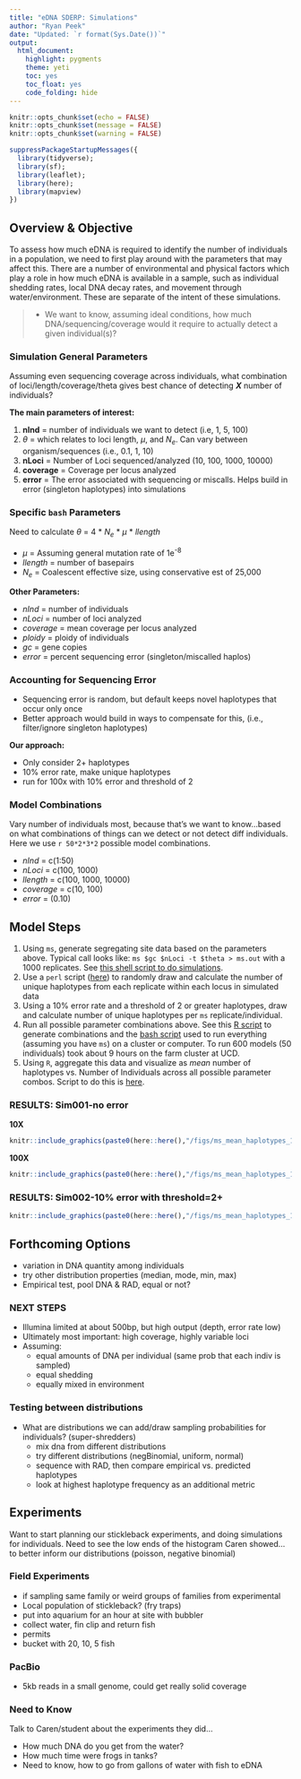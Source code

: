 ```yaml
---
title: "eDNA SDERP: Simulations"
author: "Ryan Peek"
date: "Updated: `r format(Sys.Date())`"
output: 
  html_document:
    highlight: pygments
    theme: yeti
    toc: yes
    toc_float: yes
    code_folding: hide
---
```


```r
knitr::opts_chunk$set(echo = FALSE)
knitr::opts_chunk$set(message = FALSE)
knitr::opts_chunk$set(warning = FALSE)

suppressPackageStartupMessages({
  library(tidyverse);
  library(sf);
  library(leaflet);
  library(here);
  library(mapview)
})

```

## Overview & Objective

To assess how much eDNA is required to identify the number of individuals in a population, we need to first play around with the parameters that may affect this. There are a number of environmental and physical factors which play a role in how much eDNA is available in a sample, such as individual shedding rates, local DNA decay rates, and movement through water/environment. These are separate of the intent of these simulations.

 >  - We want to know, assuming ideal conditions, how much DNA/sequencing/coverage would it require to actually detect a given individual(s)?

### Simulation General Parameters 

Assuming even sequencing coverage across individuals, what combination of loci/length/coverage/theta gives best chance of detecting **_X_** number of individuals?

**The main parameters of interest:**

 1. **nInd** = number of individuals we want to detect (i.e, 1, 5, 100)
 2. $\theta$  = which relates to loci length, $\mu$, and $N_e$. Can vary between organism/sequences (i.e., 0.1, 1, 10)
 3. **nLoci** = Number of Loci sequenced/analyzed (10, 100, 1000, 10000)
 4. **coverage** = Coverage per locus analyzed
 5. **error** = The error associated with sequencing or miscalls. Helps build in error (singleton haplotypes) into simulations
 
### Specific `bash` Parameters

Need to calculate $\theta$ = 4 * $N_e$ * $\mu$ * $llength$ 

 - $\mu$ = Assuming general mutation rate of 1e^-8^
 - $llength$ = number of basepairs
 - $N_e$ = Coalescent effective size, using conservative est of 25,000
 
**Other Parameters:**

 - $nInd$ = number of individuals
 - $nLoci$ = number of loci analyzed
 - $coverage$ = mean coverage per locus analyzed
 - $ploidy$ = ploidy of individuals
 - $gc$ = gene copies
 - $error$ = percent sequencing error (singleton/miscalled haplos)


### Accounting for Sequencing Error

 - Sequencing error is random, but default keeps novel haplotypes that occur only once
 - Better approach would build in ways to compensate for this, (i.e., filter/ignore singleton haplotypes)

**Our approach:**

 - Only consider 2+ haplotypes
 - 10% error rate, make unique haplotypes
 - run for 100x with 10% error and threshold of 2


### Model Combinations

Vary number of individuals most, because that's we want to know...based on what combinations of things can we detect or not detect diff individuals. Here we use `r 50*2*3*2` possible model combinations.

 - $nInd$ = c(1:50)
 - $nLoci$ = c(100, 1000)
 - $llength$ = c(100, 1000, 10000)
 - $coverage$ = c(10, 100)
 - $error$ = (0.10)
 
## Model Steps

1. Using `ms`, generate segregating site data based on the parameters above. Typical call looks like: `ms $gc $nLoci -t $theta > ms.out` with a 1000 replicates. See [this shell script to do simulations](https://github.com/ryanpeek/edna_gensim/blob/master/code/ms_simulate_haplotypes.sh).
2. Use a `perl` script ([here](https://github.com/ryanpeek/edna_gensim/blob/master/code/ms_sample.pl)) to randomly draw and calculate the number of unique haplotypes from each replicate within each locus in simulated data
3. Using a 10% error rate and a threshold of 2 or greater haplotypes, draw and calculate number of unique haplotypes per `ms` replicate/individual.
4. Run all possible parameter combinations above. See this [R script](https://github.com/ryanpeek/edna_gensim/blob/master/code/01_generate_simulation_calls.R) to generate combinations and the [bash script](https://github.com/ryanpeek/edna_gensim/blob/master/code/ms_sim001_sbatch.sh) used to run everything (assuming you have `ms`) on a cluster or computer. To run 600 models (50 individuals) took about 9 hours on the farm cluster at UCD.
4. Using `R`, aggregate this data and visualize as *mean* number of haplotypes vs. Number of Individuals across all possible parameter combos. Script to do this is [here](https://github.com/ryanpeek/edna_gensim/blob/master/code/02_calculate_mean_haplotypes_by_loci.R).

### RESULTS: Sim001-no error

**10X**

```r

knitr::include_graphics(paste0(here::here(),"/figs/ms_mean_haplotypes_10x_50nInd.png"))

```

**100X**

```r

knitr::include_graphics(paste0(here::here(),"/figs/ms_mean_haplotypes_100x_50nInd.png"))

```

### RESULTS: Sim002-10% error with threshold=2+


```r

knitr::include_graphics(paste0(here::here(),"/figs/ms_mean_haplotypes_10x100x_50nInd_w_error.png"))

```
 
## Forthcoming Options

 - variation in DNA quantity among individuals
 - try other distribution properties (median, mode, min, max)
 - Empirical test, pool DNA & RAD, equal or not?


### NEXT STEPS

 - Illumina limited at about 500bp, but high output (depth, error rate low)
 - Ultimately most important: high coverage, highly variable loci
 - Assuming:
    - equal amounts of DNA per individual (same prob that each indiv is sampled)
    - equal shedding
    - equally mixed in environment
   
### Testing between distributions

  - What are distributions we can add/draw sampling probabilities for individuals? (super-shredders)
    - mix dna from different distributions
    - try different distributions (negBinomial, uniform, normal)
    - sequence with RAD, then compare empirical vs. predicted haplotypes
    - look at highest haplotype frequency as an additional metric

## Experiments

Want to start planning our stickleback experiments, and doing simulations for individuals. Need to see the low ends of the histogram Caren showed...to better inform our distributions (poisson, negative binomial)

### Field Experiments
 - if sampling same family or weird groups of families from experimental
 - Local population of stickleback? (fry traps)
  - put into aquarium for an hour at site with bubbler
  - collect water, fin clip and return fish
  - permits
  - bucket with 20, 10, 5 fish
  
### PacBio

 - 5kb reads in a small genome, could get really solid coverage

### Need to Know

Talk to Caren/student about the experiments they did...

 - How much DNA do you get from the water?
 - How much time were frogs in tanks?
 - Need to know, how to go from gallons of water with fish to eDNA
 


<!--
## ADDITIONAL RESOURCES 
### From Will

 - for **ms**: use a mutation rate that makes sense given the length of reads that you plan to recover (if the per base is 1x10^-8 and you have loci of 84 bp, you'd use a mutation rate of 8.4x10^-7). The `run_ms.sh` calculates pop-sized scaled mutation rate by default.
 
 - for **coala**: It takes pop-size scaled mutation rate, so just times that by 2*Ne for the theta argument. 

 - [ms pdf and program download here](https://uchicago.app.box.com/s/l3e5uf13tikfjm7e1il1eujitlsjdx13)
 

### Using `skeleSim`**

```r

library(skeleSim) #https://github.com/christianparobek/skeleSim

# Run the app
skeleSimGUI()
 
```

For a [Sample Size analysis](https://cran.r-project.org/web/packages/skeleSim/vignettes/SampleSize.html), we can play with the following:

 - Number of Populations
 - Migration Rates/Type of Model
 - Seq Lengths
 - Number of Loci
 - Type of Locus


### Using `coala` and `ms`

 - See [here](https://cran.r-project.org/web/packages/coala/vignettes/coala-intro.html)

`coala` is a package written by Staab and Metzler (2016). `ms` is a program written by Hudson (2007). We need to load packages and set `ms` as the simulator. Also see `skelesim` (Parobek et al. 2017).

```r

library(purrr)
library(tidyverse)
library(coala)
# library(msr) # https://github.com/vsbuffalo/msr, devtools::install_github("vsbuffalo/msr")
library(phyclust) # to use ms sim
activate_ms(priority = 500)

# list simulators
list_simulators()
```

#### First Model

Here we try a simulation of:

 - **sample_size** = 1 population, 5 individuals
 - **loci** = 5
 - **loci_length** = 100

```r

# set up the population-size scaled mutation rate (4*N*mu)
# ll <- 84 # loci length
# mu <- 1e-4 # mutation rate
# (ll_mu <- ll*mu) # loci length scaled rate?
# N <- 20 #  pop size
# (pop_size_r <- 4*N*ll_mu)

# 1 Populations, 5 indiv
model <- coal_model(sample_size = c(10), loci_length = 100,
                    loci_number = 100, ploidy = 2) +
  feat_mutation(rate = 1, model = "IFS") + # rate= 4*N0*mu
  #sumstat_nucleotide_div() + 
  sumstat_seg_sites() #+
  #sumstat_sfs() # site freq spectrum, defaults to all pops
  #sumstat_jsfs(name = "jsfs_12", populations = c(1,2)) # joint sfs for 2 pops
  #sumstat_dna() # generates seq data

# check model
check_model(model)
model # view model in ms form

# simulate
ms_sims <- simulate(model, seed = 15, nsim=1)

# setup of list of names
(vecNames <- sprintf("s%03d", 1:10))

# now add to list of sims
ms_sims <- purrr::set_names(ms_sims, nm = vecNames)

# double check
map(ms_sims, ~names(.x))

# get seg sites
get_snps(ms_sims[["s001"]]$seg_sites)



# get just pi
pi_df <- map(ms_sims, ~.x["pi"]) %>% flatten() %>% bind_cols() %>% 
  rename_all(., ~vecNames) %>% 
  pivot_longer(cols = c(1:10), values_to =  "pi")# %>% View()

# ggplot
ggplot() + 
  geom_boxplot(data=pi_df, aes(y=pi, x=name, group=name)) + 
  geom_point(data=pi_df, aes(x = name, y=pi), alpha=.5) +
  labs(x="")

# get seg sites
#ss_df <- 
# this only pulls 3rd in list of seg sites
map(ms_sims, ~pluck(.x[["seg_sites"]][[3]])) %>% simplify()

# test plots
barplot(ms_sims[["s001"]][["sfs"]])
plot(ms_sims[[1]]$sfs)

# plot SFS
(sfs_df <- map(ms_sims, "sfs")  %>% bind_rows())

# single simulation
barplot(sfs_df$sim_001 / sum(sfs_df$sim_001), 
        names.arg = seq_along(sfs_df$sim_001), 
        col = "darkblue")
barplot(sfs_df$sim_004 / sum(sfs_df$sim_004), 
        names.arg = seq_along(sfs_df$sim_004), 
        col = "skyblue", add=TRUE, width = .8)
barplot(sfs_df$sim_003 / sum(sfs_df$sim_003), 
        names.arg = seq_along(sfs_df$sim_003), 
        col = "slateblue", add=TRUE, width = .5)


sfs_out <- rowMeans(sfs_df / sum(sfs_df)) %>% 
  purrr::as_vector()
sfs_df2 <- tibble("sim"=vecNames[-1], sfs_out)
  
ggplot() + geom_col(data=sfs_df2, aes(x=sim, y=sfs_out), fill="cadetblue4")

# plot nucleotide diversity against mutation rates
mean_pi <- sapply(ms_sims, function(x) mean(x$pi))
theta <- sapply(ms_sims, function(x) x$pars[["theta"]])

plot(theta, mean_pi, pch = 19, col = "orange", 
     xlab = "Mutation rate (theta)",
     ylab = "Nucleotide Diversity (mean pi)")
abline(lm(mean_pi ~ theta), col = "gray", lty = 2, lwd=2)


```
 
 
-->
